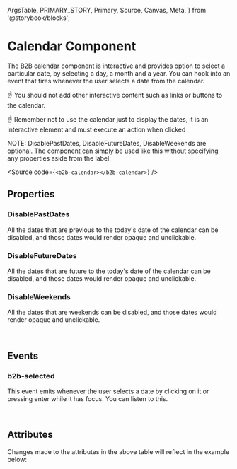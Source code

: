   ArgsTable,
  PRIMARY_STORY,
  Primary,
  Source,
  Canvas,
  Meta,
} from '@storybook/blocks';

<Meta of={CalendarStories} />

# Calendar Component

<Canvas of={CalendarStories.Default} />

The B2B calendar component is interactive and provides option to select a particular date, by selecting a day, a month and a year.
You can hook into an event that fires whenever the user selects a date from the calendar.

☝️ You should not add other interactive content such as links or buttons to the calendar.

☝️ Remember not to use the calendar just to display the dates, it is an interactive element and must execute an action when
clicked

NOTE: DisablePastDates, DisableFutureDates, DisableWeekends are optional. The component can simply be used like this without specifying any properties aside from the label:

<Source code={`<b2b-calendar></b2b-calendar>`} />

## Properties

### DisablePastDates

All the dates that are previous to the today's date of the calendar can be disabled, and those dates would render opaque and unclickable.

<Canvas of={CalendarStories.DisablePastDates} />

### DisableFutureDates

All the dates that are future to the today's date of the calendar can be disabled, and those dates would render opaque and unclickable.

<Canvas of={CalendarStories.DisableFutureDates} />

### DisableWeekends

All the dates that are weekends can be disabled, and those dates would render opaque and unclickable.

<Canvas of={CalendarStories.DisableWeekends} />

<br />

## Events

### b2b-selected

This event emits whenever the user selects a date by clicking on it or pressing enter while it has focus. You can
listen to this.

<br />

## Attributes

<ArgsTable story={PRIMARY_STORY} />
Changes made to the attributes in the above table will reflect in the example below:
<Primary />
